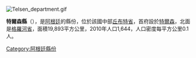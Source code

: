 [[Image:Telsen_department.gif|right]]
{{Coord|42|23|S|66|57|W|display=title}}

'''特爾森縣'''（{{lang-es|Departamento Telsen}}），是[[阿根廷|阿根廷]]的縣份，位於該國中部[[丘布特省|丘布特省]]，首府設於[[特爾森|特爾森]]，北面是[[格羅河省_(阿根廷)|格羅河省]]，面積19,893平方公里，2010年人口1,644，人口密度每平方公里0.1人。

{{Argentina-geo-stub}}
[[Category:阿根廷縣份|Category:阿根廷縣份]]